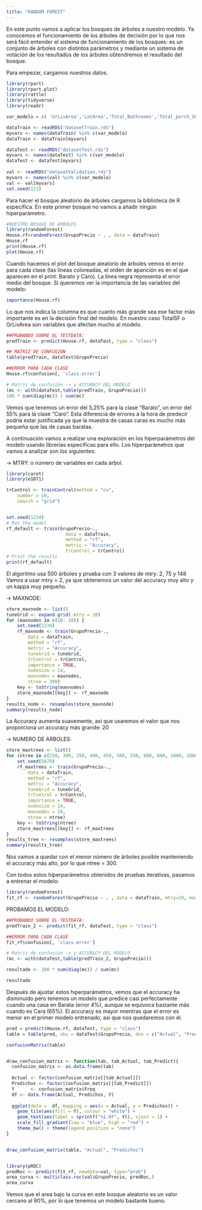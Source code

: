---
title: "RANDOM FOREST"
---


En este punto vamos a aplicar los bosques de árboles  a nuestro modelo. Ya conocemos el funcionamiento de los árboles de decisión por lo que nos será fácil entender el sistema de funcionamiento de los bosques: es un conjunto de árboles con distintos parámetros y mediante un sistema de votación de los resultados de los árboles obtendremos el resultado del bosque.

Para empezar, cargamos nuestros datos.

```{r message = FALSE}
library(rpart)
library(rpart.plot)
library(rattle)
library(tidyverse)
library(readr)

var_modelo = c( 'GrLivArea','LotArea','Total_Bathrooms','Total_porch_SF','LandContour','LotConfig','Condition1','BldgType','HouseStyle','MasVnrType','Foundation','SaleType','SaleCondition','OverallQual','OverallCond','PavedDrive','Fence','BsmtFinSF1','ExterQual','BsmtQual','BsmtExposure','BsmtFinType1','BsmtUnfSF','KitchenQual','Fireplaces','FireplaceQu','BedroomAbvGr','LotShape','GarageArea','GarageCond','Neighborhood','has2ndFloor','All#ey','TotalSF','GarageType','MasVnrArea','MSSubClass','GrupoPrecio')

dataTrain <- readRDS("datasetTrain.rds") 
myvars <- names(dataTrain) %in% c(var_modelo)
dataTrain <- dataTrain[myvars]

dataTest <- readRDS("datasetTest.rds")
myvars <- names(dataTest) %in% c(var_modelo)
dataTest <- dataTest[myvars]
                       
val <- readRDS("datasetValidation.rds")
myvars <- names(val) %in% c(var_modelo)
val <- val[myvars]
set.seed(123)
```

Para hacer el bosque aleatorio de árboles cargamos la biblioteca de R específica. En este primer bosque no vamos a añadir ningún hiperparámetro.
```{r}
#NUESTRO BOSQUE DE ARBOLES
library(randomForest)
House.rf=randomForest(GrupoPrecio ~ . , data = dataTrain)
House.rf
print(House.rf)
plot(House.rf)
```


Cuando hacemos el plot del bosque aleatorio de árboles vemos el error para cada clase (las líneas coloreadas, el orden de aparición es en el que aparecen en el print: Barato y Caro). La línea negra representa el error medio del bosque. Si queremos ver la importancia de las variables del modelo:

```{r}
importance(House.rf)
```

Lo que nos indica la columna es que cuanto más grande sea ese factor más importante es en la decisión final del modelo. En nuestro caso TotalSF o GrLivArea son variables que afectan mucho al modelo.

```{r}
##PROBANDO SOBRE EL TESTDATA:
predTrain <- predict(House.rf, dataTest, type = "class")

## MATRIZ DE CONFUSION
table(predTrain, dataTest$GrupoPrecio) 

##ERROR PARA CADA CLASE
House.rf$confusion[, 'class.error']

# Matriz de confusión -> y ACCURACY DEL MODELO
(mc <- with(dataTest,table(predTrain, GrupoPrecio)))
100 * sum(diag(mc)) / sum(mc)
```
Vemos que tenemos un error del 5,25% para la clase "Barato", un error del 55% para la clase "Caro". Esta diferencia de errores a la hora de predecir podría estar justificada ya que la muestra de casas caras es mucho más pequeña que las de casas baratas.

A continuación vamos a realizar una exploración en los hiperparámetros del modelo usando librerías específicas para ello. Los hiperparámetros que vamos a analizar son los siguientes:

-> MTRY: o número de variables en cada árbol.

```{r}
library(caret)
library(e1071)

trControl <- trainControl(method = "cv",
    number = 10,
    search = "grid")


set.seed(1234)
# Run the model
rf_default <- train(GrupoPrecio~.,
                      data = dataTrain,
                      method = "rf",
                      metric = "Accuracy",
                      trControl = trControl)
# Print the results
print(rf_default)
```

El algoritmo usa 500 árboles y prueba con 3 valores de mtry: 2, 75 y 148 Vamos a usar mtry = 2, ya que obtenemos un valor del accuracy muy alto y un kappa muy pequeño. 

-> MAXNODE:

```{r}
store_maxnode <- list()
tuneGrid <- expand.grid(.mtry = 20)
for (maxnodes in c(10: 20)) {
    set.seed(1234)
    rf_maxnode <- train(GrupoPrecio~.,
        data = dataTrain,
        method = "rf",
        metric = "Accuracy",
        tuneGrid = tuneGrid,
        trControl = trControl,
        importance = TRUE,
        nodesize = 14,
        maxnodes = maxnodes,
        ntree = 300)
    key <- toString(maxnodes)
    store_maxnode[[key]] <- rf_maxnode
}
results_node <- resamples(store_maxnode)
summary(results_node)

```

La Accuracy aumenta suavemente, asi que usaremos el valor que nos proporciona un accuracy más grande: 20

-> NUMERO DE ARBOLES:

```{r}
store_maxtrees <- list()
for (ntree in c(250, 300, 350, 400, 450, 500, 550, 600, 800, 1000, 2000)) {
    set.seed(5678)
    rf_maxtrees <- train(GrupoPrecio~.,
        data = dataTrain,
        method = "rf",
        metric = "Accuracy",
        tuneGrid = tuneGrid,
        trControl = trControl,
        importance = TRUE,
        nodesize = 14,
        maxnodes = 20,
        ntree = ntree)
    key <- toString(ntree)
    store_maxtrees[[key]] <- rf_maxtrees
}
results_tree <- resamples(store_maxtrees)
summary(results_tree)

```
Nos vamos a quedar con el menor número de árboles posible manteniendo el accuracy más alto, por lo que ntree = 300.

Con todos estos hiperparámetros obtenidos de pruebas iterativas, pasamos a entrenar el modelo:

```{r}
library(randomForest)
fit_rf <- randomForest(GrupoPrecio ~ . , data = dataTrain, mtry=20, maxnodes=20, ntree=300)

```

PROBAMOS EL MODELO:
```{r}
##PROBANDO SOBRE EL TESTDATA:
predTrain_2 <- predict(fit_rf, dataTest, type = "class")

##ERROR PARA CADA CLASE
fit_rf$confusion[, 'class.error']

# Matriz de confusión -> y ACCURACY DEL MODELO
(mc <- with(dataTest,table(predTrain_2, GrupoPrecio)))

resultado <- 100 * sum(diag(mc)) / sum(mc)

resultado
```

Después de ajustar estos hiperparámetros, vemos que el accuracy ha disminuido pero tenemos un modelo que predice casi perfectamente cuando una casa en Barata (error 4%), aunque se equivoca bastante más cuando es Cara (65%). El accuracy es mayor mientras que el error es menor en el primer modelo entrenado, asi que nos quedaremos con él.

```{r}
pred = predict(House.rf, dataTest, type = "class")
table = table(pred, obs = dataTest$GrupoPrecio, dnn = c("Actual", "Predichos"))

confusionMatrix(table)


draw_confusion_matrix <- function(tab, tab_Actual, tab_Predict){
  confusion_matrix <- as.data.frame(tab)
  
  Actual <- factor(confusion_matrix[[tab_Actual]])
  Predichos <- factor(confusion_matrix[[tab_Predict]])
  Y      <- confusion_matrix$Freq
  df <- data.frame(Actual, Predichos, Y)
  
  ggplot(data =  df, mapping = aes(x = Actual, y = Predichos)) +
    geom_tile(aes(fill = Y), colour = "white") +
    geom_text(aes(label = sprintf("%1.0f", Y)), vjust = 1) +
    scale_fill_gradient(low = "blue", high = "red") +
    theme_bw() + theme(legend.position = "none")
}


draw_confusion_matrix(table, "Actual", "Predichos")


library(pROC)
predRoc <- predict(fit_rf, newdata=val, type="prob")
area_curva <- multiclass.roc(val$GrupoPrecio, predRoc,)
area_curva
```

Vemos que el area bajo la curva en este bosque aleatorio es un valor cercano al 90%, por lo que tenemos un modelo bastante bueno.
